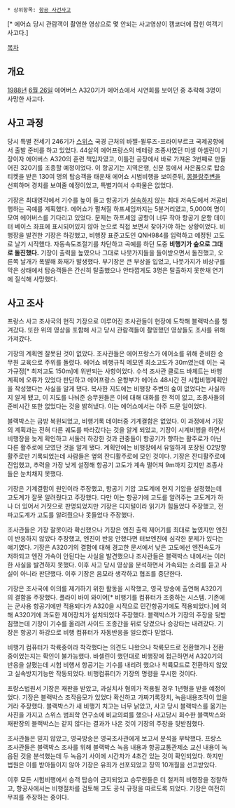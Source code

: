  * 상위항목: [[항공 사건사고]]

{{{#!html
<iframe width="420" height="315" src="https://www.youtube.com/embed/-kHa3WNerjU" frameborder="0" allowfullscreen></iframe>}}}[* 에어쇼 당시 관람객이 촬영한 영상으로 몇 안되는 사고영상이 캠코더에 잡힌 여객기 사고다.]

[[목차]]

== 개요 ==

[[1988년]] [[6월 26일]] 에어버스 A320기가 에어쇼에서 시연회를 보이던 중 추락해 3명이 사망한 사고다.

== 사고 과정 ==

당시 특별 전세기 246기가 [[스위스]] 국경 근처의 바젤-뮐루즈-프라이부르크 국제공항에서 출발 준비를 하고 있었다. 44살의 에어프랑스의 베테랑 조종사였던 미셀 아셀린이 기장이자 에어버스 A320의 훈련 책임자였고, 이틀전 공장에서 바로 가져온 3번째로 만들어진 320기를 조종할 예정이었다. 이 항공기는 지역은행, 신문 등에서 사은품으로 탑승티켓을 받은 130여 명의 탑승객을 태운채 에어쇼 시범비행을 보여준뒤, [[몽블랑]]주변을 선회하며 경치를 보여줄 예정이었고, 특별기여서 수화물은 없었다.

기장은 최대영각에서 기수를 높이 들고 항공기가 [[실속]]하지 않는 최대 저속도에서 저공비행하는 곡예를 계획했다. 에어쇼가 펼쳐질 하프셰임까지는 5분거리였고, 5,000여 명이 모여 에어버스를 기다리고 있었다. 문제는 하프셰임 공항이 너무 작아 항공기 운항 데이터 베이스 좌표에 표시되어있지 않아 눈으로 직접 보면서 찾아가야 하는 상황이었다. 비행장을 발견한 기장은 하강했고, 비행장 표준고도인 QNH984를 입력하고 예정된 고도로 날기 시작했다. 자동속도조절기를 차단하고 곡예를 하던 도중 '''비행기가 숲으로 그대로 돌진했다.''' 기장이 출력을 높였으나 그대로 나뭇가지들을 들이받으면서 돌진했고, 오른쪽 날개가 폭발해 화재가 발생했다. 부기장은 큰 부상을 입었고, 나뭇가지가 비상구를 막은 상태에서 탑승객들은 간신히 탈출했으나 안타깝게도 3명은 탈출하지 못한채 연기에 질식해 사망했다.

== 사고 조사 ==
프랑스 사고 조사국의 현직 기장으로 이루어진 조사관들이 현장에 도착해 블랙박스를 챙겨갔다. 또한 위의 영상을 포함해 사고 당시 관람객들이 촬영했던 영상들도 조사를 위해 가져갔다.

기장의 계획엔 잘못된 것이 없았다. 조사관들은 에어프랑스가 에어쇼를 위해 준비한 승무원 교육으로 주위를 돌렸다. 에어쇼 비행규칙 메모엔 최소고도가 30m였는데 이는 국가규정[* 최저고도 150m]에 위반되는 사항이었다. 수석 조사관 클로드 바체트는 바행 계획에 오류가 있었다 판단하고 에어프랑스 운항부가 에어쇼 48시간 전 시험비행계획안을 작성했다는 사실을 알게 됐다. 복사한 지도에는 비행장 주변의 숲이 없었다는 사실까지 알게 됐고, 이 지도를 나눠준 승무원들은 이에 대해 대화를 한 적이 없고, 조종사들의 준비시간 또한 없었다는 것을 밝혀냈다. 이는 에어쇼에서는 아주 드문 일이었다.

블랙박스는 금방 복원되었고, 비행기록 데이터중 기계결함은 없었다. 이 과정에서 기장의 계획과는 전혀 다른 궤도를 따라갔다는 것을 알게 되었고, 기장이 시계비행을 하면서 비행장을 늦게 확인하고 서둘러 하강한 것과 관중들이 항공기가 향하는 활주로가 아닌 다른 활주로에 모였단 것을 알게 됐다. 계획안에는 비행장에서 유일하게 포장된 O2방향 활주로만 기록되었는데 사람들은 옆의 잔디활주로에 모인 것이다. 기장은 잔디활주로에 진입했고, 추력을 가장 낮게 설정해 항공기 고도가 계속 떨어져 9m까지 갔지만 조종사들은 눈치채지 못했다.

기장은 기계결함이 원인이라 주장했고, 항공기 기압 고도계에 현지 기압을 설정했는데 고도계가 잘못 알려줬다고 주장했다. 다만 이는 항공기에 고도를 알려주는 고도계가 하나 더 있어서 거짓으로 판명되었지만 기장은 디지털이라 읽기가 힘들었다 주장했고, 전파고도계가 고도를 알려줬으나 못들었다 주장했다.

조사관들은 기장 잘못이라 확신했으나 기장은 엔진 출력 제어기를 최대로 높였지만 엔진이 반응하지 않았다 주장했고, 엔진이 반응 안했다면 터보엔진에 심각한 문제가 있다는 얘기였다. 기장은 A320기의 결함에 대해 경고한 문서에서 낮은 고도에선 엔진속도가 저하되고 엔진 가속이 안된다는 사실을 발견했으나 조사관들은 블랙박스 내에서는 이러한 사실을 발견하지 못했다. 이후 사고 당시 영상을 분석하면서 가속되는 소리를 듣고 사실이 아니라 판단했다. 이후 기장은 음모라 생각하고 협조를 중단한다.

기장은 조사국에 이의를 제기하기 위한 활동을 시작했고, 영국 방송에 출연해 A320기의 결함을 주장했다. 플라이 바이 와이어[* 비행기를 컴퓨터가 조종하는 시스템. 기존에는 군사용 항공기에만 적용되다가 A320을 시작으로 민간항공기에도 적용되었다.]에 의해 A320기에 과도한 제어장치가 설치되었다 주장했다. 블랙박스가 기장의 주장을 뒷받침했는데 기장이 기수를 올리려 사이드 조종간을 뒤로 당겼으나 승강타는 내려갔다. 기장은 항공기 하강으로 비행 컴퓨터가 자동반응을 일으켰다 믿었다.

비행기 컴퓨터가 착륙중이라 착각했다는 의견도 나왔으나 착륙모드로 전환했거나 전환중이었는지는 확인이 불가능했다. 바셀린이 했던대로 비행장에 접근하면서 A320기의 반응을 살폈는데 시험 비행서 항공기는 기수를 내리려 했으나 착륙모드로 전환하지 않았고 실속방지기능만 작동되었다. 비행컴퓨터가 기장의 명령을 무시한 것이다.

프랑스법원서 기장은 재판을 받았고, 과실치사 혐의가 적용될 경우 1년형을 받을 예정이었다. 기장은 블랙박스 조작음모가 있었다 확신하고 가짜기록장치, 녹음내용조작이 있을거라 주장했다. 블랙박스가 새 비행기 치고는 너무 낡았고, 사고 당시 블랙박스를 옮기는 사진을 가지고 스위스 범죄학 연구소에 비교의뢰를 했으나 사고당시 회수한 블랙박스와 재판장의 블랙박스는 같지 않다는 결과가 나온 것이 기장의 주장을 뒷받침했다.

조사관들은 믿지 않았고, 영국방송은 영국조사관에게 보고서 분석을 부탁했다. 프랑스 조사관들은 블랙박스 조사를 위해 블랙박스 녹음 내용과 항공교통관제소 교신 내용이 녹음된 것을 분석했는데 두 녹음기 사이에 시간차가 4초간 있는 것이 확인되었다. 하지만 법원은 이를 받아들이지 않아 기장은 유죄가 선포되었고 징역 10개월을 선고받았다.

이후 모든 시험비행에서 승객 탑승이 금지되었고 승무원들은 더 철저히 비행장을 정찰하고, 항공사에서는 비행절차를 검토해 고도 공식 규정을 따르도록 되었다. 기장은 여전히 무죄를 주장하는 중이다.
